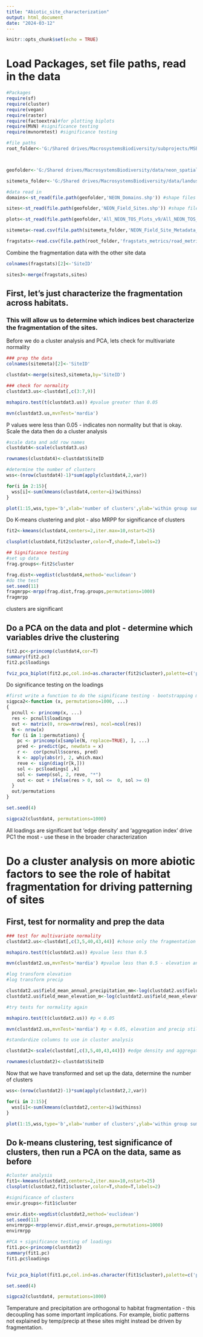 ```yaml
---
title: "Abiotic_site_characterization"
output: html_document
date: "2024-03-12"
---
```


```r
knitr::opts_chunk$set(echo = TRUE)
```

# Load Packages, set file paths, read in the data

```r
#Packages
require(sf)
require(cluster)
require(vegan)
require(raster)
require(factoextra)#for plotting biplots
require(MVN) #significance testing
require(mvnormtest) #significance testing

#file paths
root_folder<-'G:/Shared drives/MacrosystemsBiodiversity/subprojects/MSB_landuse/linear_disturbances'



geofolder<-'G:/Shared drives/MacrosystemsBiodiversity/data/neon_spatial/L0'

sitemeta_folder<-'G:/Shared drives/MacrosystemsBiodiversity/data/landuse/L0'

#data read in
domains<-st_read(file.path(geofolder,'NEON_Domains.shp')) #shape files of domains

sites<-st_read(file.path(geofolder,'NEON_Field_Sites.shp')) #shape files of sites

plots<-st_read(file.path(geofolder,'All_NEON_TOS_Plots_v9/All_NEON_TOS_Plot_Centroids_v9.shp')) #shape files of plots

sitemeta<-read.csv(file.path(sitemeta_folder,'NEON_Field_Site_Metadata_20231026.csv')) #meta data about sites - inc. temp/precip

fragstats<-read.csv(file.path(root_folder,'fragstats_metrics/road_metrics.csv')) #habitat fragmentation data
```

Combine the fragmentation data with the other site data

```r
colnames(fragstats)[2]<-'SiteID'

sites3<-merge(fragstats,sites)
```

## First, let's just characterize the fragmentation across habitats.

### This will allow us to determine which indices best characterize the fragmentation of the sites.

Before we do a cluster analysis and PCA, lets check for multivariate normality

```r
### prep the data
colnames(sitemeta)[2]<-'SiteID'

clustdat<-merge(sites3,sitemeta,by='SiteID')

### check for normality
clustdat3.us<-clustdat[,c(3:7,9)]

mshapiro.test(t(clustdat3.us)) #pvalue greater than 0.05

mvn(clustdat3.us,mvnTest='mardia')
```

P values were less than 0.05 - indicates non normality but that is okay. Scale the data then do a cluster analysis

```r
#scale data and add row names
clustdat4<-scale(clustdat3.us)

rownames(clustdat4)<-clustdat$SiteID

#determine the number of clusters
wss<-(nrow(clustdat4)-1)*sum(apply(clustdat4,2,var))

for(i in 2:15){
  wss[i]<-sum(kmeans(clustdat4,center=i)$withinss)
}

plot(1:15,wss,type='b',xlab='number of clusters',ylab='within group sum of squares') #2 clusters probably
```

Do K-means clustering and plot - also MRPP for significance of clusters

```r
fit2<-kmeans(clustdat4,centers=2,iter.max=10,nstart=25)

clusplot(clustdat4,fit2$cluster,color=T,shade=T,labels=2)

## Significance testing
#set up data
frag.groups<-fit2$cluster

frag.dist<-vegdist(clustdat4,method='euclidean')
#do the test
set.seed(11)
fragmrpp<-mrpp(frag.dist,frag.groups,permutations=1000)
fragmrpp
```

clusters are significant

## Do a PCA on the data and plot - determine which variables drive the clustering

```r
fit2.pc<-princomp(clustdat4,cor=T)
summary(fit2.pc)
fit2.pc$loadings

fviz_pca_biplot(fit2.pc,col.ind=as.character(fit2$cluster),palette=c('purple','orange'))
```

Do significance testing on the loadings

```r
#first write a function to do the significane testing - bootstrapping method
sigpca2<-function (x, permutations=1000, ...)
{
  pcnull <- princomp(x, ...)
  res <- pcnull$loadings
  out <- matrix(0, nrow=nrow(res), ncol=ncol(res))
  N <- nrow(x)
  for (i in 1:permutations) {
    pc <- princomp(x[sample(N, replace=TRUE), ], ...)
    pred <- predict(pc, newdata = x)
    r <-  cor(pcnull$scores, pred)
    k <- apply(abs(r), 2, which.max)
    reve <- sign(diag(r[k,]))
    sol <- pc$loadings[ ,k]
    sol <- sweep(sol, 2, reve, "*")
    out <- out + ifelse(res > 0, sol <=  0, sol >= 0)
  }
  out/permutations
}

set.seed(4)

sigpca2(clustdat4, permutations=1000)
```

All loadings are significant but 'edge density' and 'aggregation index' drive PC1 the most - use these in the broader characterization

# Do a cluster analysis on more abiotic factors to see the role of habitat fragmentation for driving patterning of sites

## First, test for normality and prep the data

```r

### test for multivariate normality
clustdat2.us<-clustdat[,c(3,5,40,43,44)] #chose only the fragmentation metrics with the highest loadings on PC 1 from the previous analysis

mshapiro.test(t(clustdat2.us)) #pvalue less than 0.5

mvn(clustdat2.us,mvnTest='mardia') #pvalue less than 0.5 - elevation and precip are the belligerents 

#log transform elevation
#log transform precip

clustdat2.us$field_mean_annual_precipitation_mm<-log(clustdat2.us$field_mean_annual_precipitation_mm)
clustdat2.us$field_mean_elevation_m<-log(clustdat2.us$field_mean_elevation_m)

#try tests for normality again

mshapiro.test(t(clustdat2.us)) #p < 0.05

mvn(clustdat2.us,mvnTest='mardia') #p < 0.05, elevation and precip still not normal in univariate space either

#standardize columns to use in cluster analysis

clustdat2<-scale(clustdat[,c(3,5,40,43,44)]) #edge density and aggregation index for fragmentation - strongest PC1 variables from analysis below

rownames(clustdat2)<-clustdat$SiteID
```

Now that we have transformed and set up the data, determine the number of clusters

```r
wss<-(nrow(clustdat2)-1)*sum(apply(clustdat2,2,var))

for(i in 2:15){
  wss[i]<-sum(kmeans(clustdat2,center=i)$withinss)
}

plot(1:15,wss,type='b',xlab='number of clusters',ylab='within group sum of squares') #looks like 2 clusters
```

## Do k-means clustering, test significance of clusters, then run a PCA on the data, same as before

```r
#cluster analysis
fit1<-kmeans(clustdat2,centers=2,iter.max=10,nstart=25)
clusplot(clustdat2,fit1$cluster,color=T,shade=T,labels=2)

#significance of clusters
envir.groups<-fit1$cluster

envir.dist<-vegdist(clustdat2,method='euclidean')
set.seed(11)
envirmrpp<-mrpp(envir.dist,envir.groups,permutations=1000)
envirmrpp

#PCA + significance testing of loadings
fit1.pc<-princomp(clustdat2)
summary(fit1.pc)
fit1.pc$loadings


fviz_pca_biplot(fit1.pc,col.ind=as.character(fit1$cluster),palette=c('purple','orange'))

set.seed(4)

sigpca2(clustdat4, permutations=1000)
```

Temperature and precipitation are orthogonal to habitat fragmentation - this decoupling has some important implications. For example, biotic patterns not explained by temp/precip at these sites might instead be driven by fragmentation.
